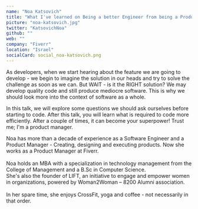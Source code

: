 ```yaml
---
name: "Noa Katsovich"
title: "What I've learned on Being a better Engineer from being a Product Manager"
picture: "noa-katsovich.jpg"
twitter: "KatsovichNoa"
github: ""
web: ""
company: "Fiverr"
location: "Israel"
socialCard: social_noa-katsovich.png
---
```



<Youtube
  src="iKtc0BbqLCs"
  title="What I've learned on Being a better Engineer from being a Product Manager"
/>

<Flickr
  title="Noa Katsovich at JSConf Budapest 2022"
  href="https://www.flickr.com/photos/jsconfbp/albums/72177720299692698"
  image="https://live.staticflickr.com/65535/52136498430_9289e92ec3_c.jpg"
/>

<p>
  As developers, when we start hearing about the feature we are going to develop - we begin to imagine the solution in our heads and try to solve the challenge as soon as we can.
But WAIT - is it the RIGHT solution?
We may develop quality code and still produce mediocre software. This is why we should look more into the context of software as a whole.
</p>
<p>
In this talk, we will explore some questions we should ask ourselves before starting to code.
After this talk, you will learn what is required to code more efficiently.
After a couple of times, it can become your superpower!
Trust me; I'm a product manager.
</p>

<p>
  Noa has more than a decade of experience as a Software Engineer and a Product Manager - Creating, designing and executing products. Now she works as a Product Manager at Fiverr.
  <br /><br />
  Noa holds an MBA with a specialization in technology management from the College of Management and a B.Sc in Computer Science.
  <br />
  She's also the founder of LIFT, an initiative to engage and empower women in organizations, powered by Woman2Woman – 8200 Alumni association.
  <br /><br />
  In her spare time, she enjoys CrossFit, yoga and coffee - not necessarily in that order.
</p>
